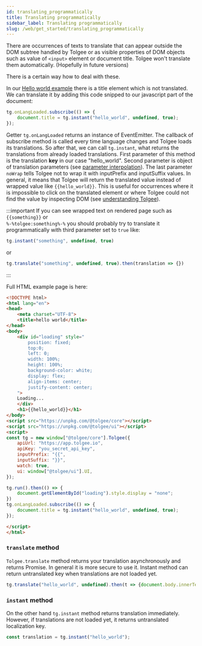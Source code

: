 ```yaml
---
id: translating_programmatically
title: Translating programmatically
sidebar_label: Translating programmatically
slug: /web/get_started/translating_programmatically
---
```


There are occurrences of texts to translate that can appear outside the DOM subtree handled by Tolgee or as visible properties
of DOM objects such as value of `<input>` element or document title.
Tolgee won't translate them automatically. (Hopefully in future versions)

There is a certain way how to deal with these.

In our [Hello world example](hello_world.mdx) there is a title element which is not translated. We can translate it
by adding this code snipped to our javascript part of the document:

```javascript
tg.onLangLoaded.subscribe(() => {
    document.title = tg.instant("hello_world", undefined, true);
});
```

Getter `tg.onLangLoaded` returns an instance of EventEmitter. The callback of subscribe method is called every time
 language changes and Tolgee loads its translations. So after that, we can call `tg.instant`, what returns the
 translations from already loaded translations. First parameter of this method is the translation **key** in our case "hello_world".
Second parameter is object of translation parameters (see [parameter interpolation](parameter_interpolation)).
The last parameter `noWrap` tells Tolgee not to wrap it with inputPrefix and inputSuffix values. In general, it
means that Tolgee will return the translated value instead of wrapped value like `{{hello_world}}`. This is useful
for occurrences where it is impossible to click on the translated element or where Tolgee could not find the value by
inspecting DOM (see [understanding Tolgee](../understanding_tolgee_for_web)).

:::important
If you can see wrapped text on rendered page such as `{{something}}` or<br/>
`%-%tolgee:something%-%` you should probably try
to translate it programmatically with third parameter set to `true` like:

```javascript
tg.instant("something", undefined, true)
```
or
```javascript
tg.translate("something", undefined, true).then(translation => {})
```

:::

Full HTML example page is here:
```html
<!DOCTYPE html>
<html lang="en">
<head>
    <meta charset="UTF-8">
    <title>hello world</title>
</head>
<body>
    <div id="loading" style="
        position: fixed;
        top:0;
        left: 0;
        width: 100%;
        height: 100%;
        background-color: white;
        display: flex;
        align-items: center;
        justify-content: center;
    ">
    Loading...
    </div>
    <h1>{{hello_world}}</h1>
</body>
<script src="https://unpkg.com/@tolgee/core"></script>
<script src="https://unpkg.com/@tolgee/ui"></script>
<script>
const tg = new window["@tolgee/core"].Tolgee({
    apiUrl: "https://app.tolgee.io",
    apiKey: "you_secret_api_key",
    inputPrefix: "{{",
    inputSuffix: "}}",
    watch: true,
    ui: window["@tolgee/ui"].UI,
});

tg.run().then(() => {
    document.getElementById("loading").style.display = "none";
})
tg.onLangLoaded.subscribe(() => {
    document.title = tg.instant("hello_world", undefined, true);
});

</script>
</html>
```

### `translate` method

`Tolgee.translate` method returns your translation asynchronously and returns Promise. In general it is more secure to use it.
Instant method can return untranslated key when translations are not loaded yet.
```javascript
tg.translate("hello_world", undefined).then(t => {document.body.innerText = t});
```

### `instant` method

On the other hand `tg.instant` method returns translation immediately. However, if translations are not loaded yet, it returns
untranslated localization key.

```javascript
const translation = tg.instant("hello_world");
```
